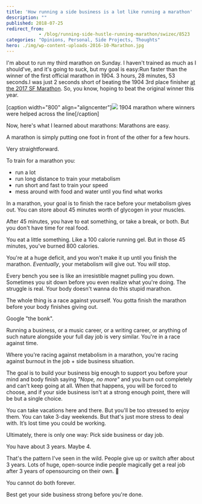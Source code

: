 ```yaml
---
title: 'How running a side business is a lot like running a marathon'
description: ""
published: 2018-07-25
redirect_from: 
            - /blog/running-side-hustle-running-marathon/swizec/8523
categories: "Opinions, Personal, Side Projects, Thoughts"
hero: ./img/wp-content-uploads-2016-10-Marathon.jpg
---
```

I&#x27;m about to run my third marathon on Sunday. I haven&#x27;t trained as much as I should&#x27;ve, and it&#x27;s going to suck, but my goal is easy:Run faster than the winner of the first official marathon in 1904. 3 hours, 28 minutes, 53 seconds.I was just 2 seconds short of beating the 1904 3rd place finisher [at the 2017 SF Marathon](https://swizec.com/blog/couch-sub-4-hour-marathon-4-short-years/swizec/7725). So, you know, hoping to beat the original winner this year.



\[caption width=&quot;800&quot; align=&quot;aligncenter&quot;]![](./img/wp-content-uploads-2016-10-Marathon.jpg) 1904 marathon where winners were helped across the line\[/caption]



Now, here&#x27;s what I learned about marathons: Marathons are easy.



A marathon is simply putting one foot in front of the other for a few hours.



Very straightforward.



To train for a marathon you:



- run a lot
- run long distance to train your metabolism
- run short and fast to train your speed
- mess around with food and water until you find what works



In a marathon, your goal is to finish the race before your metabolism gives out. You can store about 45 minutes worth of glycogen in your muscles.



After 45 minutes, you have to eat something, or take a break, or both. But you don&#x27;t have time for real food.



You eat a little something. Like a 100 calorie running gel. But in those 45 minutes, you&#x27;ve burned 800 calories.



You&#x27;re at a huge deficit, and you won&#x27;t make it up until you finish the marathon. _Eventually_, your metabolism will give out. You _will_ stop.



Every bench you see is like an irresistible magnet pulling you down. Sometimes you sit down before you even realize what you&#x27;re doing. The struggle is real. Your body doesn&#x27;t wanna do this stupid marathon.



The whole thing is a race against yourself. You gotta finish the marathon before your body finishes giving out.



Google &quot;the bonk&quot;.



Running a business, or a music career, or a writing career, or anything of such nature alongside your full day job is very similar. You&#x27;re in a race against time.



Where you&#x27;re racing against metabolism in a marathon, you&#x27;re racing against burnout in the job + side business situation.



The goal is to build your business big enough to support you before your mind and body finish saying _&quot;Nope, no more&quot;_ and you burn out completely and can&#x27;t keep going at all. When that happens, you will be forced to choose, and if your side business isn&#x27;t at a strong enough point, there will be but a single choice.



You can take vacations here and there. But you&#x27;ll be too stressed to enjoy them. You can take 3-day weekends. But that&#x27;s just more stress to deal with. It’s lost time you could be working.



Ultimately, there is only one way: Pick side business or day job.



You have about 3 years. Maybe 4.



That&#x27;s the pattern I&#x27;ve seen in the wild. People give up or switch after about 3 years. Lots of huge, open-source indie people magically get a real job after 3 years of opensourcing on their own. 🤔



You cannot do both forever.



Best get your side business strong before you&#x27;re done.